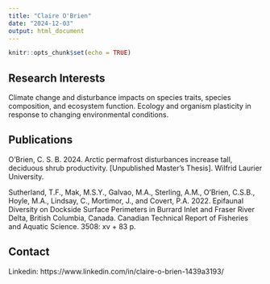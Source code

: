 ```yaml
---
title: "Claire O'Brien"
date: "2024-12-03"
output: html_document
---
```


```r
knitr::opts_chunk$set(echo = TRUE)
```


## Research Interests

Climate change and disturbance impacts on species traits, species composition, and ecosystem function. Ecology and organism plasticity in response to changing environmental conditions.

## Publications

O’Brien, C. S. B. 2024. Arctic permafrost disturbances increase tall, deciduous shrub productivity. [Unpublished Master’s Thesis]. Wilfrid Laurier University.

Sutherland, T.F., Mak, M.S.Y., Galvao, M.A., Sterling, A.M., O’Brien, C.S.B., Hoyle, M.A., Lindsay, C., Mortimor, J., and Covert, P.A. 2022. Epifaunal Diversity on Dockside Surface Perimeters in Burrard Inlet and Fraser River Delta, British Columbia, Canada. Canadian Technical Report of Fisheries and Aquatic Science. 3508: xv + 83 p.  

## Contact

Linkedin: https://www.linkedin.com/in/claire-o-brien-1439a3193/





